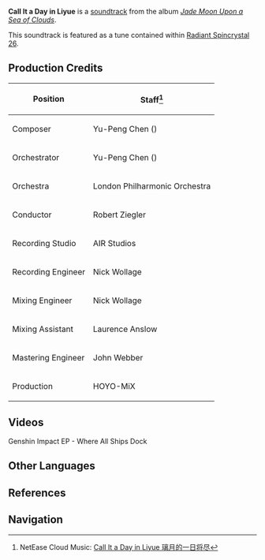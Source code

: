 {{Soundtrack Infobox
|title          =
|image          = Jade Moon Upon a Sea of Clouds.jpg
|album          = Jade Moon Upon a Sea of Clouds
|disc           = 1
|number         = 07
|featured       =
|featured2      =
|featured3      =
|featured_disc  =
|featured_disc2 =
|featured_disc3 =
|youtube_id     = t1O7LpOTBfM
|youtube_time   = 730
|spotify_id     = 1GC1sVLUrusMTygF5aA4od
|played_in      = Liyue Harbor
|during         = [[Liyue Harbor]] (Dusk)
|domain         =
|previous       = Good Night, Liyue
|next           = Clear Sky Over Liyue
}}
'''Call It a Day in Liyue''' is a [[soundtrack]] from the album ''[[Jade Moon Upon a Sea of Clouds]]''.

This soundtrack is featured as a tune contained within [[Radiant Spincrystal 26]].

==Production Credits==
{| class="wikitable" style="text-align:left; height:0.5em"
! Position
! Staff<ref>NetEase Cloud Music: [https://music.163.com/#/song?id=1492276418 Call It a Day in Liyue 璃月的一日将尽]</ref>
|-
! Composer
| Yu-Peng Chen ({{Lang|zh=陈致逸|mini=1}})
|-
! Orchestrator
| Yu-Peng Chen ({{Lang|zh=陈致逸|mini=1}})
|-
! Orchestra
| London Philharmonic Orchestra
|-
! Conductor
| Robert Ziegler
|-
! Recording Studio
| AIR Studios
|-
! Recording Engineer
| Nick Wollage
|-
! Mixing Engineer
| Nick Wollage
|-
! Mixing Assistant
| Laurence Anslow
|-
! Mastering Engineer
| John Webber
|-
! Production
| HOYO-MiX
|}

==Videos==
<gallery hideaddbutton="true" captionalign="center">
Genshin Impact EP - Where All Ships Dock
</gallery>

==Other Languages==
{{Other Languages|default_hidden = 1
|en      = Call It a Day in Liyue
|zhs     = 璃月的一日将尽
|zhs_rm  = Líyuè de Yīrìjiāngjìn
|zht     = 璃月的一日將盡
|zht_rm  = Líyuè de Yīrìjiāngjìn
|ja      = 璃月の一日が終わる<ref name="RS">{{Ref/Item|Radiant Spincrystal 26|note=Japanese, Korean, Spanish, French, Russian, Thai, Vietnamese, German, Indonesian, Portuguese}}</ref>
|ja_rm   = Riiyue no Ichinichi ga Owaru{{Assumed}}
|ko      = Call It a Day in Liyue<ref name="RS" />
|es      = Call It a Day in Liyue<ref name="RS" />
|fr      = Call It a Day in Liyue<ref name="RS" />
|ru      = Call It a Day in Liyue<ref name="RS" />
|th      = Call It a Day in Liyue<ref name="RS" />
|vi      = Cuối Ngày Ở Liyue<ref name="RS" />
|de      = Call It a Day in Liyue<ref name="RS" />
|id      = Call It a Day in Liyue<ref name="RS" />
|pt      = Call It a Day in Liyue<ref name="RS" />
}}

==References==
{{Reflist}}

==Navigation==
{{Soundtrack Navbox|Jade Moon Upon a Sea of Clouds}}
